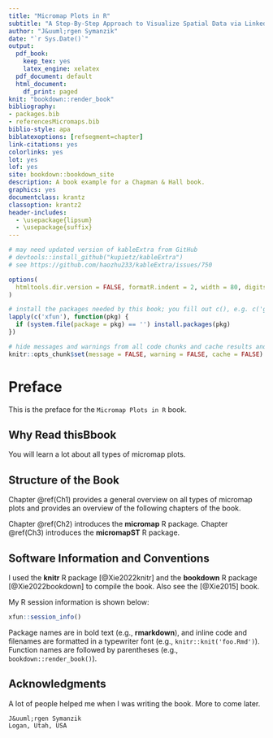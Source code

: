 ```yaml
--- 
title: "Micromap Plots in R"
subtitle: "A Step-By-Step Approach to Visualize Spatial Data via Linked Micromaps, Conditioned Micromaps, and Comparative Micromaps in R"
author: "J&uuml;rgen Symanzik"
date: "`r Sys.Date()`"
output:
  pdf_book:
    keep_tex: yes
    latex_engine: xelatex
  pdf_document: default
  html_document:
    df_print: paged
knit: "bookdown::render_book"
bibliography:
- packages.bib
- referencesMicromaps.bib
biblio-style: apa
biblatexoptions: [refsegment=chapter]
link-citations: yes
colorlinks: yes
lot: yes
lof: yes
site: bookdown::bookdown_site
description: A book example for a Chapman & Hall book.
graphics: yes
documentclass: krantz
classoption: krantz2
header-includes:
  - \usepackage{lipsum}
  - \usepackage{suffix}
---
```


\renewcommand\chapterauthor[1]{\authortoc{#1}\printchapterauthor{#1}}

\makeatletter
\newcommand{\printchapterauthor}[1]{%
  {\parindent0pt\vspace*{-25pt}%
  \linespread{1.1}\large\scshape#1%
  \par\nobreak\vspace*{35pt}}}
\newcommand{\authortoc}[1]{%
  \addtocontents{toc}{\vskip-10pt}%
  \addtocontents{toc}{%
    \protect\contentsline{chapter}%
    {\hskip1.3em\mdseries\scshape\protect\scriptsize#1}{}{}}
  \addtocontents{toc}{\vskip5pt}%
}
\makeatother


```r
# may need updated version of kableExtra from GitHub
# devtools::install_github("kupietz/kableExtra")
# see https://github.com/haozhu233/kableExtra/issues/750

options(
  htmltools.dir.version = FALSE, formatR.indent = 2, width = 80, digits = 4
)

# install the packages needed by this book; you fill out c(), e.g. c('ggplot2', 'dplyr')
lapply(c('xfun'), function(pkg) {
  if (system.file(package = pkg) == '') install.packages(pkg)
})

# hide messages and warnings from all code chunks and cache results and figures
knitr::opts_chunk$set(message = FALSE, warning = FALSE, cache = FALSE)
```


# Preface {-}


This is the preface for the `Micromap Plots in R` book.


## Why Read thisBbook {-}


You will learn a lot about all types of micromap plots.


## Structure of the Book {-}


Chapter \@ref(Ch1) provides a general overview on all types of micromap plots and provides
an overview of the following chapters of the book.

Chapter \@ref(Ch2) introduces the **micromap**\index{R Packages!micromap} R package.
Chapter \@ref(Ch3) introduces the **micromapST**\index{R Packages!micromapST} R package.


## Software Information and Conventions {-}


I used the **knitr**\index{R Packages!knitr} R package [@Xie2022knitr] and 
the **bookdown**\index{R Packages!bookdown} R package [@Xie2022bookdown] to compile the book. 
Also see the [@Xie2015] book.

My R session information is shown below:

```r
xfun::session_info()
```

Package names are in bold text (e.g., **rmarkdown**), and inline code and filenames are formatted in a typewriter font (e.g., `knitr::knit('foo.Rmd')`). Function names are followed by parentheses (e.g., `bookdown::render_book()`).


## Acknowledgments {-}


A lot of people helped me when I was writing the book. More to come later.

```block2
J&uuml;rgen Symanzik  
Logan, Utah, USA
```

